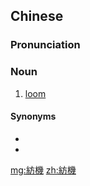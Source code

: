 {{also|纺机}}
==Chinese==
{{zh-forms|s=纺机}}

===Pronunciation===
{{zh-pron
|m=fǎngjī
|c=fong2 gei1
|cat=n
}}

===Noun===
{{zh-noun}}

# {{lb|zh|weaving}} [[loom]]

====Synonyms====
* {{zh-l|織機}}
* {{zh-l|織布機}}

[[mg:紡機]]
[[zh:紡機]]